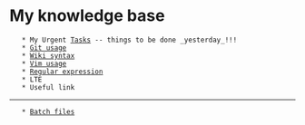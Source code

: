 = My knowledge base =
    * My Urgent [[Tasks]] -- things to be done _yesterday_!!!
    * [[Git usage]]
    * [[Wiki syntax]]
    * [[Vim usage]]
    * [[Regular expression]]
    * LTE
    * Useful link

----
    * [[Batch files]]
